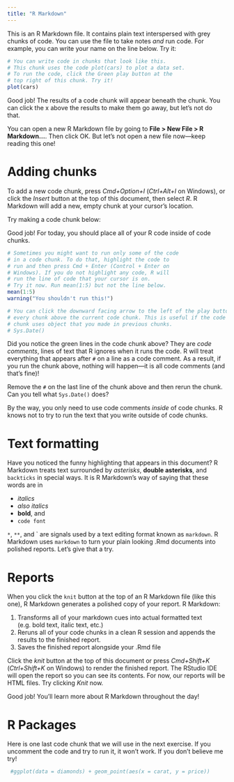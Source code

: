 ```yaml
---
title: "R Markdown"
---
```


This is an R Markdown file. It contains plain text interspersed with grey chunks of code. You can use the file to take notes *and* run code. For example, you can write your name on the line below. Try it:

```r
# You can write code in chunks that look like this.
# This chunk uses the code plot(cars) to plot a data set.
# To run the code, click the Green play button at the
# top right of this chunk. Try it!
plot(cars)
```

Good job! The results of a code chunk will appear beneath the chunk. You can click the x above the results to make them go away, but let's not do that.

You can open a new R Markdown file by going to **File \> New File \> R Markdown...**. Then click OK. But let's not open a new file now---keep reading this one!

# Adding chunks

To add a new code chunk, press *Cmd+Option+I* (*Ctrl+Alt+I* on Windows), or click the *Insert* button at the top of this document, then select *R*. R Markdown will add a new, empty chunk at your cursor's location.

Try making a code chunk below:

Good job! For today, you should place all of your R code inside of code chunks.

```r
# Sometimes you might want to run only some of the code 
# in a code chunk. To do that, highlight the code to 
# run and then press Cmd + Enter (Control + Enter on 
# Windows). If you do not highlight any code, R will 
# run the line of code that your cursor is on.
# Try it now. Run mean(1:5) but not the line below.
mean(1:5)
warning("You shouldn't run this!")
```

```r
# You can click the downward facing arrow to the left of the play button to run
# every chunk above the current code chunk. This is useful if the code in your
# chunk uses object that you made in previous chunks.
# Sys.Date()
```

Did you notice the green lines in the code chunk above? They are *code comments*, lines of text that R ignores when it runs the code. R will treat everything that appears after `#` on a line as a code comment. As a result, if you run the chunk above, nothing will happen---it is all code comments (and that's fine)!

Remove the `#` on the last line of the chunk above and then rerun the chunk. Can you tell what `Sys.Date()` does?

By the way, you only need to use code comments *inside* of code chunks. R knows not to try to run the text that you write outside of code chunks.

# Text formatting

Have you noticed the funny highlighting that appears in this document? R Markdown treats text surrounded by *asterisks*, **double asterisks**, and `backticks` in special ways. It is R Markdown's way of saying that these words are in

-   *italics*
-   *also italics*
-   **bold**, and
-   `code font`

`*`, `**`, and \` are signals used by a text editing format known as `markdown`. R Markdown uses `markdown` to turn your plain looking .Rmd documents into polished reports. Let's give that a try.

# Reports

When you click the `knit` button at the top of an R Markdown file (like this one), R Markdown generates a polished copy of your report. R Markdown:

1.  Transforms all of your markdown cues into actual formatted text (e.g. bold text, italic text, etc.)
2.  Reruns all of your code chunks in a clean R session and appends the results to the finished report.
3.  Saves the finished report alongside your .Rmd file

Click the *knit* button at the top of this document or press *Cmd+Shift+K* (*Ctrl+Shift+K* on Windows) to render the finished report. The RStudio IDE will open the report so you can see its contents. For now, our reports will be HTML files. Try clicking *Knit* now.

Good job! You'll learn more about R Markdown throughout the day!

# R Packages

Here is one last code chunk that we will use in the next exercise. If you uncomment the code and try to run it, it won't work. If you don't believe me try!

```r
 #ggplot(data = diamonds) + geom_point(aes(x = carat, y = price))
```
